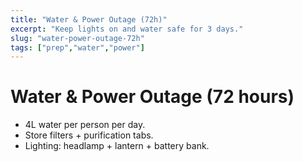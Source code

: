 ```yaml
---
title: "Water & Power Outage (72h)"
excerpt: "Keep lights on and water safe for 3 days."
slug: "water-power-outage-72h"
tags: ["prep","water","power"]
---
```


# Water & Power Outage (72 hours)

- 4L water per person per day.
- Store filters + purification tabs.
- Lighting: headlamp + lantern + battery bank.
